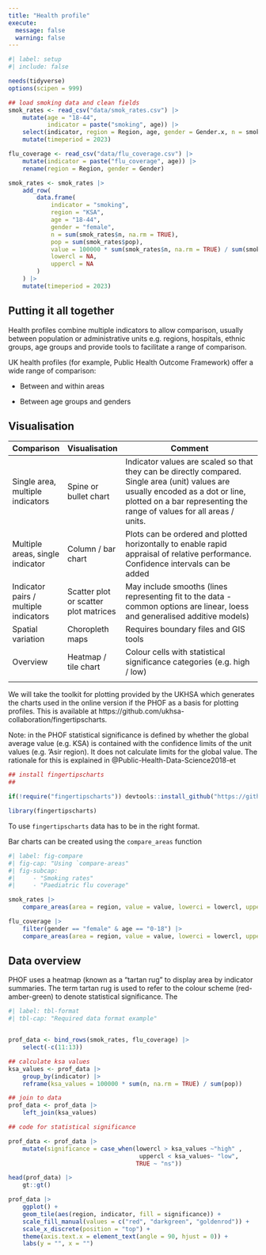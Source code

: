 ```yaml
---
title: "Health profile"
execute: 
  message: false
  warning: false
---
```


```r
#| label: setup
#| include: false

needs(tidyverse)
options(scipen = 999)

## load smoking data and clean fields
smok_rates <- read_csv("data/smok_rates.csv") |>
    mutate(age = "18-44", 
           indicator = paste("smoking", age)) |>
    select(indicator, region = Region, age, gender = Gender.x, n = smokers, pop = sumpops, value, lowercl, uppercl) |> mutate(gender = recode(gender, "Female" = "female")) |>
    mutate(timeperiod = 2023)

flu_coverage <- read_csv("data/flu_coverage.csv") |>
    mutate(indicator = paste("flu_coverage", age)) |>
    rename(region = Region, gender = Gender)

smok_rates <- smok_rates |>
    add_row(
        data.frame(
            indicator = "smoking", 
            region = "KSA", 
            age = "18-44",
            gender = "female", 
            n = sum(smok_rates$n, na.rm = TRUE), 
            pop = sum(smok_rates$pop),
            value = 100000 * sum(smok_rates$n, na.rm = TRUE) / sum(smok_rates$pop),
            lowercl = NA, 
            uppercl = NA
        )
    ) |>
    mutate(timeperiod = 2023) 

```

## Putting it all together

Health profiles combine multiple indicators to allow comparison, usually between population or administrative units e.g. regions, hospitals, ethnic groups, age groups and provide tools to facilitate a range of comparison.

UK health profiles (for example, Public Health Outcome Framework) offer a wide range of comparison:

-   Between and within areas

-   Between age groups and genders

## Visualisation

| Comparison                            | Visualisation                         | Comment                                                                                                                                                                                                     |
|---------------------------------------|---------------------------------------|-------------------------------------------------------------------------------------------------------------------------------------------------------------------------------------------------------------|
| Single area, multiple indicators      | Spine or bullet chart                 | Indicator values are scaled so that they can be directly compared. Single area (unit) values are usually encoded as a dot or line, plotted on a bar representing the range of values for all areas / units. |
| Multiple areas, single indicator      | Column / bar chart                    | Plots can be ordered and plotted horizontally to enable rapid appraisal of relative performance. Confidence intervals can be added                                                                          |
| Indicator pairs / multiple indicators | Scatter plot or scatter plot matrices | May include smooths (lines representing fit to the data - common options are linear, loess and generalised additive models)                                                                                 |
| Spatial variation                     | Choropleth maps                       | Requires boundary files and GIS tools                                                                                                                                                                       |
| Overview                              | Heatmap / tile chart                  | Colour cells with statistical significance categories (e.g. high / low)                                                                                                                                     |
|                                       |                                       |                                                                                                                                                                                                             |

We will take the toolkit for plotting provided by the UKHSA which generates the charts used in the online version if the PHOF as a basis for plotting profiles. This is available at https://github.com/ukhsa-collaboration/fingertipscharts.

Note: in the PHOF statistical significance is defined by whether the global average value (e.g. KSA) is contained with the confidence limits of the unit values (e.g. 'Asir region). It does not calculate limits for the global value. The rationale for this is explained in @Public-Health-Data-Science2018-et

```r
## install fingertipscharts
## 

if(!require("fingertipscharts")) devtools::install_github("https://github.com/ukhsa-collaboration/fingertipscharts", force = TRUE)

library(fingertipscharts)

```

To use `fingertipscharts` data has to be in the right format.

Bar charts can be created using the `compare_areas` function

```r
#| label: fig-compare
#| fig-cap: "Using `compare-areas"
#| fig-subcap: 
#|     - "Smoking rates"
#|     - "Paediatric flu coverage"

smok_rates |>
    compare_areas(area = region, value = value, lowerci = lowercl, upperci = uppercl, title = "Rate of attendance at smoking clinics 18-44: F")

flu_coverage |>
    filter(gender == "female" & age == "0-18") |>
    compare_areas(area = region, value = value, lowerci = lowercl, upperci = uppercl, fill = gender, title = "Flu vaccination coverage 0-18; F")

```

## Data overview

PHOF uses a heatmap (known as a "tartan rug" to display area by indicator summaries. The term tartan rug is used to refer to the colour scheme (red-amber-green) to denote statistical significance. The

```r
#| label: tbl-format
#| tbl-cap: "Required data format example"


prof_data <- bind_rows(smok_rates, flu_coverage) |>
    select(-c(11:13)) 

## calculate ksa values
ksa_values <- prof_data |>
    group_by(indicator) |>
    reframe(ksa_values = 100000 * sum(n, na.rm = TRUE) / sum(pop))

## join to data
prof_data <- prof_data |>
    left_join(ksa_values)

## code for statistical significance

prof_data <- prof_data |>
    mutate(significance = case_when(lowercl > ksa_values ~"high" ,
                                     uppercl < ksa_values~ "low",
                                    TRUE ~ "ns"))

head(prof_data) |>
    gt::gt()

```

```r

prof_data |>
    ggplot() +
    geom_tile(aes(region, indicator, fill = significance)) +
    scale_fill_manual(values = c("red", "darkgreen", "goldenrod")) +
    scale_x_discrete(position = "top") +
    theme(axis.text.x = element_text(angle = 90, hjust = 0)) +
    labs(y = "", x = "")
    

```
